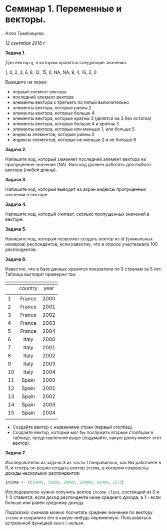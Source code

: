Семинар 1. Переменные и векторы.
================
*Алла Тамбовцева*

*12 сентября 2018 г*

**Задача 1.**

Дан вектор `g`, в котором хранятся следующие значения:

1, 0, 2, 3, 6, 8, 12, 15, 0, NA, NA, 9, 4, 16, 2, 0

Выведите на экран:

-   первый элемент вектора
-   последний элемент вектора
-   элементы вектора с третьего по пятый включительно
-   элементы вектора, которые равны 2
-   элементы вектора, которые больше 4
-   элементы вектора, которые кратны 3 (делятся на 3 без остатка)
-   элементы вектора, которые больше 4 и кратны 3
-   элементы вектора, которые или меньше 1, или больше 5
-   индексы элементов, которые равны 0
-   индексы элементов, которые не меньше 2 и не больше 8

**Задача 2.**

Напишите код, который заменяет последний элемент вектора на пропущенное значение (NA). Ваш код должен работать для любого вектора (любой длины).

**Задача 3.**

Напишите код, который выводит на экран индексы пропущенных значений в векторе.

**Задача 4.**

Напишите код, который считает, сколько пропущенных значений в векторе.

**Задача 5.**

Напишите код, который позволяет создать вектор из id (уникальных номеров) респондентов, если известно, что в опросе участвовало 100 респондентов.

**Задача 6.**

Известно, что в базе данных хранятся показатели по 3 странам за 5 лет. Таблица выглядит примерно так:

<table style="text-align:center"><tr><td colspan="3" style="border-bottom: 1px solid black"></td></tr><tr><td style="text-align:left"></td><td>country</td><td>year</td></tr>
<tr><td colspan="3" style="border-bottom: 1px solid black"></td></tr><tr><td style="text-align:left">1</td><td>France</td><td>2000</td></tr>
<tr><td style="text-align:left">2</td><td>France</td><td>2001</td></tr>
<tr><td style="text-align:left">3</td><td>France</td><td>2002</td></tr>
<tr><td style="text-align:left">4</td><td>France</td><td>2003</td></tr>
<tr><td style="text-align:left">5</td><td>France</td><td>2004</td></tr>
<tr><td style="text-align:left">6</td><td>Italy</td><td>2000</td></tr>
<tr><td style="text-align:left">7</td><td>Italy</td><td>2001</td></tr>
<tr><td style="text-align:left">8</td><td>Italy</td><td>2002</td></tr>
<tr><td style="text-align:left">9</td><td>Italy</td><td>2003</td></tr>
<tr><td style="text-align:left">10</td><td>Italy</td><td>2004</td></tr>
<tr><td style="text-align:left">11</td><td>Spain</td><td>2000</td></tr>
<tr><td style="text-align:left">12</td><td>Spain</td><td>2001</td></tr>
<tr><td style="text-align:left">13</td><td>Spain</td><td>2002</td></tr>
<tr><td style="text-align:left">14</td><td>Spain</td><td>2003</td></tr>
<tr><td style="text-align:left">15</td><td>Spain</td><td>2004</td></tr>
<tr><td colspan="3" style="border-bottom: 1px solid black"></td></tr></table>

-   Создайте вектор с названиями стран (первый столбец).
-   Создайте вектор, который мог бы послужить вторым столбцом в таблице, представленной выше (подумайте, какую длину имеет этот вектор).

**Задача 7.**

Исследователю из задачи 3 из части 1 понравилось, как Вы работаете в R, и теперь он решил создать вектор `income`, в котором сохранены доходы нескольких респондентов:

``` r
income <- c(10000, 32000, 28000, 150000, 65000, 1573)
```

Исследователю нужно получить вектор `income_class`, состоящий из 0 и 1: 0 ставится, если доход респондента ниже среднего дохода, а 1 - если больше или равен среднему доходу.

*Подсказка:* сначала можно посчитать среднее значение по вектору `income` и сохранить его в какую-нибудь переменную. Пользоваться встроенной функцией `mean()` нельзя.